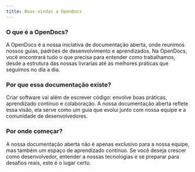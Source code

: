 ```yaml
---
title: Boas-vindas a OpenDocs
---
```


### O que é a OpenDocs?

A OpenDocs é a nossa iniciativa de documentação aberta, onde reunimos nossos guias, padrões de desenvolvimento e aprendizados.
Na OpenDocs, você encontrará tudo o que precisa para entender como trabalhamos, desde a estrutura das nossas livrarias até as melhores práticas que seguimos no dia a dia.

### Por que essa documentação existe?

Criar software vai além de escrever código: envolve boas práticas, aprendizado contínuo e colaboração. A nossa documentação aberta reflete essa visão, ela serve como um guia que evolui junto com nossa equipe e a comunidade de desenvolvedores.
​
### Por onde começar?

A nossa documentação aberta não é apenas exclusivo para a nossa equipe, mas também um espaço de aprendizado contínuo. Se você deseja crescer como desenvolvedor, entender a nossas tecnologias e se preparar para desafios reais, este é o lugar certo.